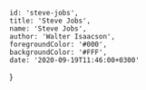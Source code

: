 

    id: 'steve-jobs',
    title: 'Steve Jobs',
    name: 'Steve Jobs',
    author: 'Walter Isaacson',
    foregroundColor: '#000',
    backgroundColor: '#FFF',
    date: '2020-09-19T11:46:00+0300'
}

